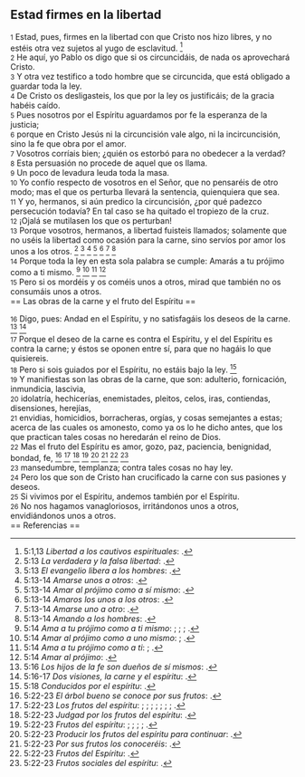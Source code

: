== Estad firmes en la libertad ==

{{anchor|1}} <small>1</small> Estad, pues, firmes en la libertad con que Cristo nos hizo libres, y no estéis otra vez sujetos al yugo de esclavitud. <ref>5:1,13 ''Libertad a los cautivos espirituales'': {{lib|LU|120|2|6}}.</ref><br>
{{anchor|2}} <small>2</small> He aquí, yo Pablo os digo que si os circuncidáis, de nada os aprovechará Cristo.<br>
{{anchor|3}} <small>3</small> Y otra vez testifico a todo hombre que se circuncida, que está obligado a guardar toda la ley.<br>
{{anchor|4}} <small>4</small> De Cristo os desligasteis, los que por la ley os justificáis; de la gracia habéis caído.<br>
{{anchor|5}} <small>5</small> Pues nosotros por el Espíritu aguardamos por fe la esperanza de la justicia;<br>
{{anchor|6}} <small>6</small> porque en Cristo Jesús ni la circuncisión vale algo, ni la incircuncisión, sino la fe que obra por el amor.<br>
{{anchor|7}} <small>7</small> Vosotros corríais bien; ¿quién os estorbó para no obedecer a la verdad?<br>
{{anchor|8}} <small>8</small> Esta persuasión no procede de aquel que os llama.<br>
{{anchor|9}} <small>9</small> Un poco de levadura leuda toda la masa.<br>
{{anchor|10}} <small>10</small> Yo confío respecto de vosotros en el Señor, que no pensaréis de otro modo; mas el que os perturba llevará la sentencia, quienquiera que sea.<br>
{{anchor|11}} <small>11</small> Y yo, hermanos, si aún predico la circuncisión, ¿por qué padezco persecución todavía? En tal caso se ha quitado el tropiezo de la cruz.<br>
{{anchor|12}} <small>12</small> ¡Ojalá se mutilasen los que os perturban!<br>
{{anchor|13}} <small>13</small> Porque vosotros, hermanos, a libertad fuisteis llamados; solamente que no uséis la libertad como ocasión para la carne, sino servíos por amor los unos a los otros. <ref>5:13 ''La verdadera y la falsa libertad'': {{lib|LU|54|1|1}}.</ref> <ref>5:13 ''El evangelio libera a los hombres'': {{lib|LU|170|2|2}}.</ref> <ref>5:13-14 ''Amarse unos a otros'': {{lib|LU|191|4|3}}.</ref> <ref>5:13-14 ''Amar al prójimo como a sí mismo'': {{lib|LU|103|5|2}}.</ref> <ref>5:13-14 ''Amaros los unos a los otros'': {{lib|LU|178|1|17}}.</ref> <ref>5:13-14 ''Amarse uno a otro'': {{lib|LU|181|2|4}}.</ref> <ref>5:13-14 ''Amando a los hombres'': {{lib|LU|110|3|9}}.</ref><br>
{{anchor|14}} <small>14</small> Porque toda la ley en esta sola palabra se cumple: Amarás a tu prójimo como a ti mismo. <ref>5:14 ''Ama a tu prójimo como a ti mismo'': {{lib|LU|131|2|11}}; {{lib|LU|131|2|13}}; {{lib|LU|159|5|9}}; {{lib|LU|163|4|8}}.</ref> <ref>5:14 ''Amar al prójimo como a uno mismo'': {{lib|LU|131|10|2}}; {{lib|LU|180|5|7}}.</ref> <ref>5:14 ''Ama a tu prójimo como a ti'': {{lib|LU|159|5|4}}; {{lib|LU|174|4|2}}.</ref> <ref>5:14 ''Amar al prójimo'': {{lib|LU|170|3|6}}.</ref><br>
{{anchor|15}} <small>15</small> Pero si os mordéis y os coméis unos a otros, mirad que también no os consumáis unos a otros.<br>
== Las obras de la carne y el fruto del Espíritu ==

{{anchor|16}} <small>16</small> Digo, pues: Andad en el Espíritu, y no satisfagáis los deseos de la carne. <ref>5:16 ''Los hijos de la fe son dueños de sí mismos'': {{lib|LU|143|2|6}}.</ref> <ref>5:16-17 ''Dos visiones, la carne y el espíritu'': {{lib|LU|140|6|7}}.</ref><br>
{{anchor|17}} <small>17</small> Porque el deseo de la carne es contra el Espíritu, y el del Espíritu es contra la carne; y éstos se oponen entre sí, para que no hagáis lo que quisiereis.<br>
{{anchor|18}} <small>18</small> Pero si sois guiados por el Espíritu, no estáis bajo la ley. <ref>5:18 ''Conducidos por el espíritu'': {{lib|LU|156|5|2}}.</ref><br>
{{anchor|19}} <small>19</small> Y manifiestas son las obras de la carne, que son: adulterio, fornicación, inmundicia, lascivia,<br>
{{anchor|20}} <small>20</small> idolatría, hechicerías, enemistades, pleitos, celos, iras, contiendas, disensiones, herejías,<br>
{{anchor|21}} <small>21</small> envidias, homicidios, borracheras, orgías, y cosas semejantes a estas; acerca de las cuales os amonesto, como ya os lo he dicho antes, que los que practican tales cosas no heredarán el reino de Dios.<br>
{{anchor|22}} <small>22</small> Mas el fruto del Espíritu es amor, gozo, paz, paciencia, benignidad, bondad, fe, <ref>5:22-23 ''El árbol bueno se conoce por sus frutos'': {{lib|LU|153|4|4}}.</ref> <ref>5:22-23 ''Los frutos del espíritu'': {{lib|LU|142|1|1}}; {{lib|LU|143|2|8}}; {{lib|LU|156|5|2}}; {{lib|LU|180|2|5}}; {{lib|LU|181|2|26}}; {{lib|LU|193|1|2}}; {{lib|LU|193|2|2}}; {{lib|LU|194|3|1}}.</ref> <ref>5:22-23 ''Judgad por los frutos del espíritu'': {{lib|LU|142|5|2}}.</ref> <ref>5:22-23 ''Frutos del espíritu'': {{lib|LU|140|3|19}}; {{lib|LU|140|4|7}}; {{lib|LU|176|3|5}}; {{lib|LU|34|6|13}}; {{lib|LU|99|5|6}}.</ref> <ref>5:22-23 ''Producir los frutos del espíritu para continuar'': {{lib|LU|140|1|4}}.</ref> <ref>5:22-23 ''Por sus frutos los conoceréis'': {{lib|LU|5|2|4}}.</ref> <ref>5:22-23 ''Frutos del Espíritu'': {{lib|LU|34|7|1}}.</ref> <ref>5:22-23 ''Frutos sociales del espíritu'': {{lib|LU|102|7|5}}.</ref><br>
{{anchor|23}} <small>23</small> mansedumbre, templanza; contra tales cosas no hay ley.<br>
{{anchor|24}} <small>24</small> Pero los que son de Cristo han crucificado la carne con sus pasiones y deseos.<br>
{{anchor|25}} <small>25</small> Si vivimos por el Espíritu, andemos también por el Espíritu.<br>
{{anchor|26}} <small>26</small> No nos hagamos vanagloriosos, irritándonos unos a otros, envidiándonos unos a otros.<br>
== Referencias ==

<references />
